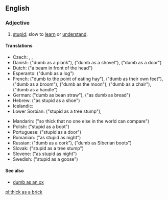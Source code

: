 ==English==

===Adjective===
{{en-adj|-}}

# {{lb|en|simile}} [[stupid]]; slow to [[learn]] or [[understand]].

====Translations====
{{trans-top}}
* Czech: {{t|cs|blbý jako troky}}, {{t|cs|tupý jako necky}}, {{t|cs|blbý jako tágo}}
* Danish: {{t|da|dum som et bræt}} ("dumb as a plank"), {{t|da|dum som en skovl}} ("dumb as a shovel"), {{t|da|dum som en dør}} ("dumb as a door")
* Dutch: {{t|nl|plank voor het hoofd}} ("a beam in front of the head")
* Esperanto: {{t|eo|malsaĝa kiel ŝtipo}} ("dumb as a log")
* French: {{t+|fr|bête à manger du foin}} ("dumb to the point of eating hay"), {{t+|fr|bête comme ses pieds}} ("dumb as their own feet"), {{t+|fr|con comme un balai}} ("dumb as a broom"), {{t+|fr|con comme la lune}} ("dumb as the moon"), {{t+|fr|con comme une chaise}} ("dumb as a chair"), {{t+|fr|con comme un manche}} ("dumb as a handle")
* German: {{t+|de|dumm wie Bohnenstroh}} ("dumb as bean straw"), {{t|de|dumm wie Brot}} ("as dumb as bread")
* Hebrew: {{t|he|טיפש כמו נעל}} ("as stupid as a shoe")
* Icelandic: {{t|is|nautheimskur}}
* Lower Sorbian: {{t|dsb|głupy ako pjeńk}} ("stupid as a tree stump"), {{t|dsb|głupy ako snop}}
{{trans-mid}}
* Mandarin: {{t+|cmn|愚不可及|tr=yúbùkějí|sc=Hani}} ("so thick that no one else in the world can compare")
* Polish: {{t+|pl|głupi jak but}} ("stupid as a boot")
* Portuguese: {{t|pt|burro como uma porta}} ("stupid as a door")
* Romanian: {{t|ro|prost ca noaptea}} ("as stupid as night")
* Russian: {{t|ru|тупо́й, как про́бка}} ("dumb as a cork"), {{t|ru|туп как сиби́рский ва́ленок}} ("dumb as Siberian boots")
* Slovak: {{t|sk|hlúpy ako peň}} ("stupid as a tree stump")
* Slovene: {{t|sl|neumen kot noč}} ("as stupid as night")
* Swedish: {{t|sv|dum som en gås}} ("stupid as a goose")
{{trans-bottom}}

====See also====
* [[dumb as an ox]]

[[pl:thick as a brick]]